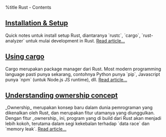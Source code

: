 %title Rust - Contents
==[[Rust/Installation & Setup|Installation & Setup]]==
Quick notes untuk install setup Rust, diantaranya `rustc`, `cargo`, `rust-analyzer`
untuk mulai development in Rust. [[Rust/Installation & Setup|Read article...]]

==[[Rust/Cargo|Using cargo]]==
Cargo merupakan package manager dari Rust. Most modern programming language
pasti punya sekarang, contohnya Python punya `pip`, Javascript punya `npm`
(untuk Node.js JS runtime), dll. [[Rust/Cargo|Read article...]]

==[[Rust/Ownership|Understanding ownership concept]]==
_Ownership_ merupakan konsep baru dalam dunia pemrograman yang dikenalkan oleh
Rust, dan merupakan fitur utamanya yang diunggulkan.  Dengan fitur _ownership_
ini, program yang di build dari Rust akan menjadi lebih kokoh, terutama dalam
segi kekebalan terhadap `data race` dan `memory leak`. [[Rust/Ownership|Read article...]]
